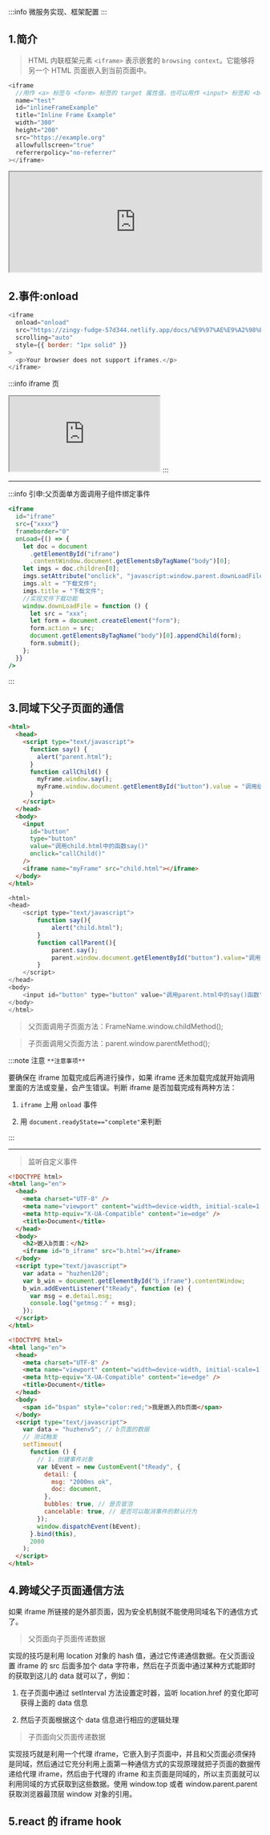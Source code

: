 
:::info
微服务实现、框架配置
:::

## 1.简介

> HTML 内联框架元素 `<iframe>` 表示嵌套的 `browsing context`。它能够将另一个 HTML 页面嵌入到当前页面中。

```js
<iframe
  //用作 <a> 标签与 <form> 标签的 target 属性值，也可以用作 <input> 标签和 <button> 标签的 formtarget 属性值，还可以用作 window.open() 方法的 windowName 参数值。
  name="test"
  id="inlineFrameExample"
  title="Inline Frame Example"
  width="300"
  height="200"
  src="https://example.org"
  allowfullscreen="true"
  referrerpolicy="no-referrer"
></iframe>
```

<iframe
  id="inlineFrameExample"
  title="Inline Frame Example"
  width="100%"
  height="200"
  src="https://example.org"
  allowFullScreen={true}
  referrerPolicy="no-referrer"
></iframe>

## 2.事件:onload

```js
<iframe
  onload="onload"
  src="https://zingy-fudge-57d344.netlify.app/docs/%E9%97%AE%E9%A2%98%E9%9B%86%E5%90%88/img"
  scrolling="auto"
  style={{ border: "1px solid" }}
>
  <p>Your browser does not support iframes.</p>
</iframe>
```

:::info iframe 页

<Iframe
  src="http://localhost:3000/docs/%E9%97%AE%E9%A2%98%E9%9B%86%E5%90%88/img"
  style={{ border: "1px solid" }}
>
  <p>Your browser does not support iframes.</p>
</Iframe>
:::
<hr />

:::info 引申:父页面单方面调用子组件绑定事件

```jsx
<iframe
  id="iframe"
  src={"xxxx"}
  frameborder="0"
  onLoad={() => {
    let doc = document
      .getElementById("iframe")
      .contentWindow.document.getElementsByTagName("body")[0];
    let imgs = doc.children[0];
    imgs.setAttribute("onclick", "javascript:window.parent.downLoadFile()");
    imgs.alt = "下载文件";
    imgs.title = "下载文件";
    //实现文件下载功能
    window.downLoadFile = function () {
      let src = "xxx";
      let form = document.createElement("form");
      form.action = src;
      document.getElementsByTagName("body")[0].appendChild(form);
      form.submit();
    };
  }}
/>
```

:::

## 3.同域下父子页面的通信

```html title=parent
<html>
  <head>
    <script type="text/javascript">
      function say() {
        alert("parent.html");
      }
      function callChild() {
        myFrame.window.say();
        myFrame.window.document.getElementById("button").value = "调用结束";
      }
    </script>
  </head>
  <body>
    <input
      id="button"
      type="button"
      value="调用child.html中的函数say()"
      onclick="callChild()"
    />
    <iframe name="myFrame" src="child.html"></iframe>
  </body>
</html>
```

```js title=child
<html>
<head>
    <script type="text/javascript">
        function say(){
            alert("child.html");
        }
        function callParent(){
            parent.say();
            parent.window.document.getElementById("button").value="调用结束";
        }
    </script>
</head>
<body>
    <input id="button" type="button" value="调用parent.html中的say()函数" onclick="callParent()"/>
</body>
</html>
```

> 父页面调用子页面方法：FrameName.window.childMethod();

> 子页面调用父页面方法：parent.window.parentMethod();

:::note 注意
`**注意事项**`

要确保在 iframe 加载完成后再进行操作，如果 iframe 还未加载完成就开始调用里面的方法或变量，会产生错误。判断 iframe 是否加载完成有两种方法：

1. `iframe` 上用 `onload` 事件

2. 用 `document.readyState=="complete"`来判断

:::

<hr />

> 监听自定义事件

```html title=parent.html
<!DOCTYPE html>
<html lang="en">
  <head>
    <meta charset="UTF-8" />
    <meta name="viewport" content="width=device-width, initial-scale=1.0" />
    <meta http-equiv="X-UA-Compatible" content="ie=edge" />
    <title>Document</title>
  </head>
  <body>
    <h2>嵌入b页面：</h2>
    <iframe id="b_iframe" src="b.html"></iframe>
  </body>
  <script type="text/javascript">
    var adata = "huzhen120";
    var b_win = document.getElementById("b_iframe").contentWindow;
    b_win.addEventListener("tReady", function (e) {
      var msg = e.detail.msg;
      console.log("getmsg：" + msg);
    });
  </script>
</html>
```

```html title=b.html
<!DOCTYPE html>
<html lang="en">
  <head>
    <meta charset="UTF-8" />
    <meta name="viewport" content="width=device-width, initial-scale=1.0" />
    <meta http-equiv="X-UA-Compatible" content="ie=edge" />
    <title>Document</title>
  </head>
  <body>
    <span id="bspan" style="color:red;">我是嵌入的b页面</span>
  </body>
  <script type="text/javascript">
    var data = "huzhenv5"; // b页面的数据
    // 测试触发
    setTimeout(
      function () {
        // 1，创建事件对象
        var bEvent = new CustomEvent("tReady", {
          detail: {
            msg: "2000ms ok",
            doc: document,
          },
          bubbles: true, // 是否冒泡
          cancelable: true, // 是否可以取消事件的默认行为
        });
        window.dispatchEvent(bEvent);
      }.bind(this),
      2000
    );
  </script>
</html>
```

## 4.跨域父子页面通信方法

如果 iframe 所链接的是外部页面，因为安全机制就不能使用同域名下的通信方式了。

> 父页面向子页面传递数据

实现的技巧是利用 location 对象的 hash 值，通过它传递通信数据。在父页面设置 iframe 的 src 后面多加个 data 字符串，然后在子页面中通过某种方式能即时的获取到这儿的 data 就可以了，例如：

1. 在子页面中通过 setInterval 方法设置定时器，监听 location.href 的变化即可获得上面的 data 信息

2. 然后子页面根据这个 data 信息进行相应的逻辑处理

> 子页面向父页面传递数据

实现技巧就是利用一个代理 iframe，它嵌入到子页面中，并且和父页面必须保持是同域，然后通过它充分利用上面第一种通信方式的实现原理就把子页面的数据传递给代理 iframe，然后由于代理的 iframe 和主页面是同域的，所以主页面就可以利用同域的方式获取到这些数据。使用 window.top 或者 window.parent.parent 获取浏览器最顶层 window 对象的引用。

## 5.react 的 iframe hook
